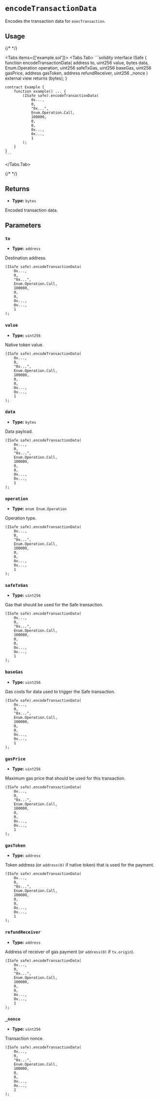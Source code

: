 
# `encodeTransactionData`

Encodes the transaction data for `execTransaction`.

## Usage

{/* <!-- vale off --> */}

<Tabs items={['example.sol']}>
  <Tabs.Tab>
    ```solidity
    interface ISafe {
        function encodeTransactionData(
            address to,
            uint256 value,
            bytes data,
            Enum.Operation operation,
            uint256 safeTxGas,
            uint256 baseGas,
            uint256 gasPrice,
            address gasToken,
            address refundReceiver,
            uint256 _nonce
        ) external view returns (bytes);
    }

    contract Example {
        function example() ... {
            (ISafe safe).encodeTransactionData(
                0x...,
                0,
                "0x...",
                Enum.Operation.Call,
                100000,
                0,
                0,
                0x...,
                0x...,
                1
            );
        }
    }
    ```
  </Tabs.Tab>
</Tabs>

{/* <!-- vale on --> */}

## Returns

- **Type:** `bytes`

Encoded transaction data.

## Parameters

### `to`

- **Type:** `address`

Destination address.

```solidity focus=2
(ISafe safe).encodeTransactionData(
    0x...,
    0,
    "0x...",
    Enum.Operation.Call,
    100000,
    0,
    0,
    0x...,
    0x...,
    1
);
```

### `value`

- **Type:** `uint256`

Native token value.

```solidity focus=3
(ISafe safe).encodeTransactionData(
    0x...,
    0,
    "0x...",
    Enum.Operation.Call,
    100000,
    0,
    0,
    0x...,
    0x...,
    1
);
```

### `data`

- **Type:** `bytes`

Data payload.

```solidity focus=4
(ISafe safe).encodeTransactionData(
    0x...,
    0,
    "0x...",
    Enum.Operation.Call,
    100000,
    0,
    0,
    0x...,
    0x...,
    1
);
```

### `operation`

- **Type:** `enum Enum.Operation`

Operation type.

```solidity focus=5
(ISafe safe).encodeTransactionData(
    0x...,
    0,
    "0x...",
    Enum.Operation.Call,
    100000,
    0,
    0,
    0x...,
    0x...,
    1
);
```

### `safeTxGas`

- **Type:** `uint256`

Gas that should be used for the Safe transaction.

```solidity focus=6
(ISafe safe).encodeTransactionData(
    0x...,
    0,
    "0x...",
    Enum.Operation.Call,
    100000,
    0,
    0,
    0x...,
    0x...,
    1
);
```

### `baseGas`

- **Type:** `uint256`

Gas costs for data used to trigger the Safe transaction.

```solidity focus=7
(ISafe safe).encodeTransactionData(
    0x...,
    0,
    "0x...",
    Enum.Operation.Call,
    100000,
    0,
    0,
    0x...,
    0x...,
    1
);
```

### `gasPrice`

- **Type:** `uint256`

Maximum gas price that should be used for this transaction.

```solidity focus=8
(ISafe safe).encodeTransactionData(
    0x...,
    0,
    "0x...",
    Enum.Operation.Call,
    100000,
    0,
    0,
    0x...,
    0x...,
    1
);
```

### `gasToken`

- **Type:** `address`

Token address (or `address(0)` if native token) that is used for the payment.

```solidity focus=9
(ISafe safe).encodeTransactionData(
    0x...,
    0,
    "0x...",
    Enum.Operation.Call,
    100000,
    0,
    0,
    0x...,
    0x...,
    1
);
```

### `refundReceiver`

- **Type:** `address`

Address of receiver of gas payment (or `address(0)` if `tx.origin`).

```solidity focus=10
(ISafe safe).encodeTransactionData(
    0x...,
    0,
    "0x...",
    Enum.Operation.Call,
    100000,
    0,
    0,
    0x...,
    0x...,
    1
);
```

### `_nonce`

- **Type:** `uint256`

Transaction nonce.

```solidity focus=11
(ISafe safe).encodeTransactionData(
    0x...,
    0,
    "0x...",
    Enum.Operation.Call,
    100000,
    0,
    0,
    0x...,
    0x...,
    1
);
```
